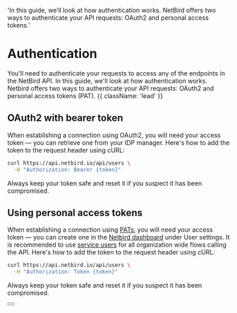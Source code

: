   'In this guide, we’ll look at how authentication works. NetBird offers two ways to authenticate your API requests: OAuth2 and personal access tokens.'

# Authentication

You'll need to authenticate your requests to access any of the endpoints in the NetBird API. In this guide, we'll look at how authentication works. Netbird offers two ways to authenticate your API requests: OAuth2 and personal access tokens (PAT). {{ className: 'lead' }}

## OAuth2 with bearer token

When establishing a connection using OAuth2, you will need your access token — you can retrieve one from your IDP manager. Here's how to add the token to the request header using cURL:

```bash {{ title: 'Example request with bearer token' }}
curl https://api.netbird.io/api/users \
  -H "Authorization: Bearer {token}"
```

Always keep your token safe and reset it if you suspect it has been compromised.

## Using personal access tokens

When establishing a connection using [PATs](/docs/how-to/use-service-users-with-access-token#personal-access-tokens), you will need your access token — you can create one in the [Netbird dashboard](https://app.netbird.io/users) under User settings. It is recommended to use [service users](/docs/how-to/use-service-users-with-access-token#service-users) for all organization wide flows calling the API.  Here's how to add the token to the request header using cURL:

```bash {{ title: 'Example request with personal access token' }}
curl https://api.netbird.io/api/users \
  -H "Authorization: Token {token}"
```

Always keep your token safe and reset it if you suspect it has been compromised.

<div className="not-prose mb-16 mt-6 flex gap-3">
    <Button href="/docs/how-netbird-works#personal-access-tokens" arrow="right" children="How to create tokens" />
</div>

